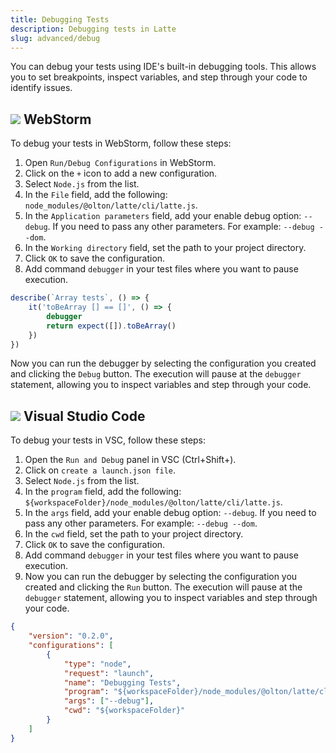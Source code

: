 ```yaml
---
title: Debugging Tests
description: Debugging tests in Latte
slug: advanced/debug
---
```


You can debug your tests using IDE's built-in debugging tools. This allows you to set breakpoints, inspect variables, and step through your code to identify issues.

## ![](../../../assets/WebStorm.svg) WebStorm

To debug your tests in WebStorm, follow these steps:

1. Open `Run/Debug Configurations` in WebStorm.
2. Click on the `+` icon to add a new configuration.
3. Select `Node.js` from the list.
4. In the `File` field, add the following: `node_modules/@olton/latte/cli/latte.js`.
5. In the `Application parameters` field, add your enable debug option: `--debug`. If you need to pass any other parameters. For example: `--debug --dom`.
6. In the `Working directory` field, set the path to your project directory.
7. Click `OK` to save the configuration.
8. Add command `debugger` in your test files where you want to pause execution.

```js title="example.test.js"
describe(`Array tests`, () => {
    it('toBeArray [] == []', () => {
        debugger
        return expect([]).toBeArray()
    })
})
```

Now you can run the debugger by selecting the configuration you created and clicking the `Debug` button. The execution will pause at the `debugger` statement, allowing you to inspect variables and step through your code.

## ![](../../../assets/VisualStudioCode.svg) Visual Studio Code

To debug your tests in VSC, follow these steps:

1. Open the `Run and Debug` panel in VSC (Ctrl+Shift+).
2. Click on `create a launch.json file`.
3. Select `Node.js` from the list.
4. In the `program` field, add the following: `${workspaceFolder}/node_modules/@olton/latte/cli/latte.js`.
5. In the `args` field, add your enable debug option: `--debug`. If you need to pass any other parameters. For example: `--debug --dom`.
6. In the `cwd` field, set the path to your project directory.
7. Click `OK` to save the configuration.
8. Add command `debugger` in your test files where you want to pause execution.
9. Now you can run the debugger by selecting the configuration you created and clicking the `Run` button. The execution will pause at the `debugger` statement, allowing you to inspect variables and step through your code.

```json title="launch.json"
{
    "version": "0.2.0",
    "configurations": [
        {
            "type": "node",
            "request": "launch",
            "name": "Debugging Tests",
            "program": "${workspaceFolder}/node_modules/@olton/latte/cli/latte.js",
            "args": ["--debug"],
            "cwd": "${workspaceFolder}"
        }
    ]
}
```